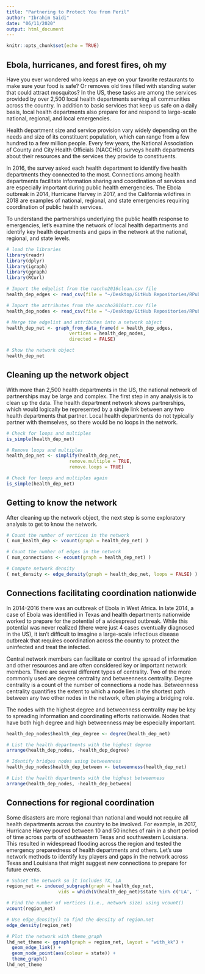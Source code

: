 ```yaml
---
title: "Partnering to Protect You from Peril"
author: "Ibrahim Saidi"
date: "06/11/2020"
output: html_document
---
```


```r
knitr::opts_chunk$set(echo = TRUE)
```

## Ebola, hurricanes, and forest fires, oh my

Have you ever wondered who keeps an eye on your favorite restaurants to make sure your food is safe? Or removes old tires filled with standing water that could attract mosquitos? In the US, these tasks are among the services provided by over 2,500 local health departments serving all communities across the country. In addition to basic services that keep us safe on a daily basis, local health departments also prepare for and respond to large-scale national, regional, and local emergencies.

Health department size and service provision vary widely depending on the needs and size of its constituent population, which can range from a few hundred to a few million people. Every few years, the National Association of County and City Health Officials (NACCHO) surveys health departments about their resources and the services they provide to constituents.

In 2016, the survey asked each health department to identify five health departments they connected to the most. Connections among health departments facilitate information sharing and coordination of services and are especially important during public health emergencies. The Ebola outbreak in 2014, Hurricane Harvey in 2017, and the California wildfires in 2018 are examples of national, regional, and state emergencies requiring coordination of public health services.

To understand the partnerships underlying the public health response to emergencies, let's examine the network of local health departments and identify key health departments and gaps in the network at the national, regional, and state levels.

```r

# load the libraries
library(readr)
library(dplyr)
library(igraph)
library(ggraph)
library(RCurl)

# Import the edgelist from the naccho2016clean.csv file
health_dep_edges <- read_csv(file = "~/Desktop/GitHub Repositories/RPubs/Partnering to Protect You from Peril/datasets/naccho2016clean.csv")

# Import the attributes from the naccho2016att.csv file
health_dep_nodes <- read_csv(file = "~/Desktop/GitHub Repositories/RPubs/Partnering to Protect You from Peril/datasets/naccho2016att.csv")

# Merge the edgelist and attributes into a network object
health_dep_net <- graph_from_data_frame(d = health_dep_edges, 
                       vertices = health_dep_nodes, 
                       directed = FALSE)

# Show the network object
health_dep_net
```

## Cleaning up the network object

With more than 2,500 health departments in the US, the national network of partnerships may be large and complex. The first step in any analysis is to clean up the data. The health department network shows partnerships, which would logically be represented by a single link between any two health departments that partner. Local health departments do not typically partner with themselves, so there would be no loops in the network.

```r
# Check for loops and multiples
is_simple(health_dep_net)

# Remove loops and multiples
health_dep_net <- simplify(health_dep_net, 
                       remove.multiple = TRUE, 
                       remove.loops = TRUE)

# Check for loops and multiples again
is_simple(health_dep_net)
```

##  Getting to know the network
After cleaning up the network object, the next step is some exploratory analysis to get to know the network.
```r
# Count the number of vertices in the network
( num_health_dep <- vcount(graph = health_dep_net) )

# Count the number of edges in the network
( num_connections <- ecount(graph = health_dep_net) )

# Compute network density 
( net_density <- edge_density(graph = health_dep_net, loops = FALSE) )
```
## Connections facilitating coordination nationwide
In 2014-2016 there was an outbreak of Ebola in West Africa. In late 2014, a case of Ebola was identified in Texas and health departments nationwide worked to prepare for the potential of a widespread outbreak. While this potential was never realized (there were just 4 cases eventually diagnosed in the US), it isn't difficult to imagine a large-scale infectious disease outbreak that requires coordination across the country to protect the uninfected and treat the infected.

Central network members can facilitate or control the spread of information and other resources and are often considered key or important network members. There are several different types of centrality. Two of the more commonly used are degree centrality and betweenness centrality. Degree centrality is a count of the number of connections a node has. Betweenness centrality quantifies the extent to which a node lies in the shortest path between any two other nodes in the network, often playing a bridging role.

The nodes with the highest degree and betweenness centrality may be key to spreading information and coordinating efforts nationwide. Nodes that have both high degree and high betweenness may be especially important.
```r
health_dep_nodes$health_dep_degree <- degree(health_dep_net)

# List the health departments with the highest degree
arrange(health_dep_nodes, -health_dep_degree)

# Identify bridges nodes using betweenness
health_dep_nodes$health_dep_between <- betweenness(health_dep_net)

# List the health departments with the highest betweenness
arrange(health_dep_nodes, -health_dep_between)
```
## Connections for regional coordination
Some disasters are more regional than national and would not require all health departments across the country to be involved. For example, in 2017, Hurricane Harvey poured between 10 and 50 inches of rain in a short period of time across parts of southeastern Texas and southwestern Louisiana. This resulted in widespread flooding across the region and tested the emergency preparedness of health departments and others. Let's use network methods to identify key players and gaps in the network across Texas and Louisiana that might suggest new connections to prepare for future events.
```r
# Subset the network so it includes TX, LA 
region_net <- induced_subgraph(graph = health_dep_net, 
                   vids = which(V(health_dep_net)$state %in% c('LA', 'TX')))

# Find the number of vertices (i.e., network size) using vcount()
vcount(region_net)

# Use edge_density() to find the density of region.net
edge_density(region_net)

# Plot the network with theme_graph
lhd_net_theme <- ggraph(graph = region_net, layout = "with_kk") +
  geom_edge_link() +
  geom_node_point(aes(colour = state)) +
  theme_graph()
lhd_net_theme
```
